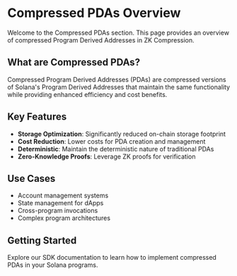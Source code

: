 # Compressed PDAs Overview

Welcome to the Compressed PDAs section. This page provides an overview of compressed Program Derived Addresses in ZK Compression.

## What are Compressed PDAs?

Compressed Program Derived Addresses (PDAs) are compressed versions of Solana's Program Derived Addresses that maintain the same functionality while providing enhanced efficiency and cost benefits.

## Key Features

- **Storage Optimization**: Significantly reduced on-chain storage footprint
- **Cost Reduction**: Lower costs for PDA creation and management
- **Deterministic**: Maintain the deterministic nature of traditional PDAs
- **Zero-Knowledge Proofs**: Leverage ZK proofs for verification

## Use Cases

- Account management systems
- State management for dApps
- Cross-program invocations
- Complex program architectures

## Getting Started

Explore our SDK documentation to learn how to implement compressed PDAs in your Solana programs.
